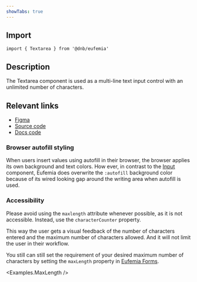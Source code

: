 ```yaml
---
showTabs: true
---
```



## Import

```tsx
import { Textarea } from '@dnb/eufemia'
```

## Description

The Textarea component is used as a multi-line text input control with an unlimited number of characters.

## Relevant links

- [Figma](https://www.figma.com/design/cdtwQD8IJ7pTeE45U148r1/%F0%9F%92%BB-Eufemia---Web?node-id=40922-2303)
- [Source code](https://github.com/dnbexperience/eufemia/tree/main/packages/dnb-eufemia/src/components/textarea)
- [Docs code](https://github.com/dnbexperience/eufemia/tree/main/packages/dnb-design-system-portal/src/docs/uilib/components/textarea)

### Browser autofill styling

When users insert values using autofill in their browser, the browser applies its own background and text colors. How ever, in contrast to the [Input](/uilib/components/input/info) component, Eufemia does overwrite the `:autofill` background color because of its wired looking gap around the writing area when autofill is used.

### Accessibility

Please avoid using the `maxlength` attribute whenever possible, as it is not accessible. Instead, use the `characterCounter` property.

This way the user gets a visual feedback of the number of characters entered and the maximum number of characters allowed. And it will not limit the user in their workflow.

You still can still set the requirement of your desired maximum number of characters by setting the `maxLength` property in [Eufemia Forms](/uilib/extensions/forms/base-fields/String/).

<Examples.MaxLength />
